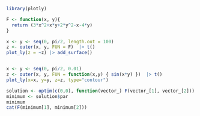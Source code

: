 ```r
library(plotly)
```

```r
F <- function(x, y){
  return (3*x^2+x*y+2*y^2-x-4*y)
}

x <- y <- seq(0, pi/2, length.out = 100)
z <- outer(x, y, FUN = F)  |> t()
plot_ly(z = ~z) |> add_surface()


x <- y <- seq(0, pi/2, 0.01)
z <- outer(x, y, FUN = function(x,y) { sin(x*y) })  |> t()
plot_ly(x=x, y=y, z=z, type="contour")
```

```r
solution <- optim(c(0,0), function(vector_) F(vector_[1], vector_[2]))
minimum <- solution$par
minimum
cat(F(minimum[1], minimum[2]))
```
